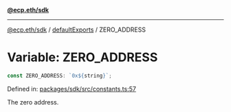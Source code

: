 [**@ecp.eth/sdk**](../../index.mdx)

***

[@ecp.eth/sdk](/sdk-reference/index.mdx) / [defaultExports](/sdk-reference/defaultExports/index.mdx) / ZERO\_ADDRESS

# Variable: ZERO\_ADDRESS

```ts
const ZERO_ADDRESS: `0x${string}`;
```

Defined in: [packages/sdk/src/constants.ts:57](https://github.com/ecp-eth/comments-monorepo/blob/main/packages/sdk/src/constants.ts#L57)

The zero address.
